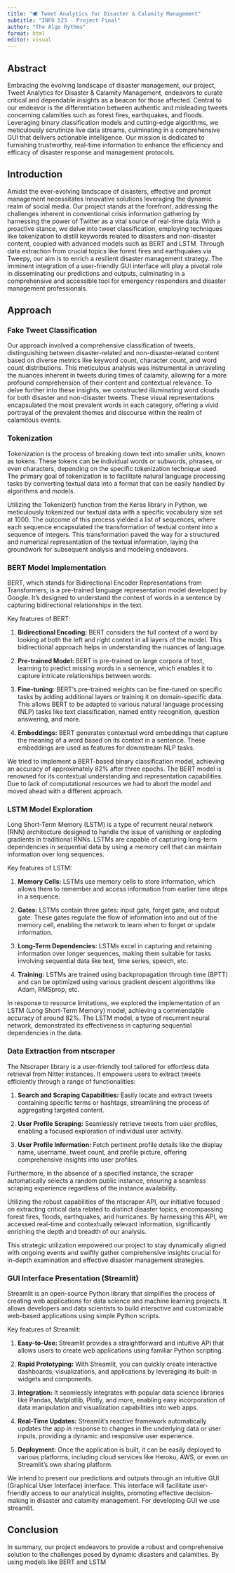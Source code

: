 ```yaml
---
title: "🕊️ Tweet Analytics for Disaster & Calamity Management"
subtitle: "INFO 523 - Project Final"
author: "The Algo Rythms"
format: html
editor: visual
---
```


## Abstract

Embracing the evolving landscape of disaster management, our project, Tweet Analytics for Disaster & Calamity Management, endeavors to curate critical and dependable insights as a beacon for those affected. Central to our endeavor is the differentiation between authentic and misleading tweets concerning calamities such as forest fires, earthquakes, and floods. Leveraging binary classification models and cutting-edge algorithms, we meticulously scrutinize live data streams, culminating in a comprehensive GUI that delivers actionable intelligence. Our mission is dedicated to furnishing trustworthy, real-time information to enhance the efficiency and efficacy of disaster response and management protocols.

## Introduction

Amidst the ever-evolving landscape of disasters, effective and prompt management necessitates innovative solutions leveraging the dynamic realm of social media. Our project stands at the forefront, addressing the challenges inherent in conventional crisis information gathering by harnessing the power of Twitter as a vital source of real-time data. With a proactive stance, we delve into tweet classification, employing techniques like tokenization to distill keywords related to disasters and non-disaster content, coupled with advanced models such as BERT and LSTM. Through data extraction from crucial topics like forest fires and earthquakes via Tweepy, our aim is to enrich a resilient disaster management strategy. The imminent integration of a user-friendly GUI interface will play a pivotal role in disseminating our predictions and outputs, culminating in a comprehensive and accessible tool for emergency responders and disaster management professionals.

## Approach

### Fake Tweet Classification

Our approach involved a comprehensive classification of tweets, distinguishing between disaster-related and non-disaster-related content based on diverse metrics like keyword count, character count, and word count distributions. This meticulous analysis was instrumental in unraveling the nuances inherent in tweets during times of calamity, allowing for a more profound comprehension of their content and contextual relevance. To delve further into these insights, we constructed illuminating word clouds for both disaster and non-disaster tweets. These visual representations encapsulated the most prevalent words in each category, offering a vivid portrayal of the prevalent themes and discourse within the realm of calamitous events.

### Tokenization

Tokenization is the process of breaking down text into smaller units, known as tokens. These tokens can be individual words or subwords, phrases, or even characters, depending on the specific tokenization technique used. The primary goal of tokenization is to facilitate natural language processing tasks by converting textual data into a format that can be easily handled by algorithms and models.

Utilizing the Tokenizer() function from the Keras library in Python, we meticulously tokenized our textual data with a specific vocabulary size set at 1000. The outcome of this process yielded a list of sequences, where each sequence encapsulated the transformation of textual content into a sequence of integers. This transformation paved the way for a structured and numerical representation of the textual information, laying the groundwork for subsequent analysis and modeling endeavors.

### BERT Model Implementation

BERT, which stands for Bidirectional Encoder Representations from Transformers, is a pre-trained language representation model developed by Google. It's designed to understand the context of words in a sentence by capturing bidirectional relationships in the text.

Key features of BERT:

1.  **Bidirectional Encoding:** BERT considers the full context of a word by looking at both the left and right context in all layers of the model. This bidirectional approach helps in understanding the nuances of language.

2.  **Pre-trained Model:** BERT is pre-trained on large corpora of text, learning to predict missing words in a sentence, which enables it to capture intricate relationships between words.

3.  **Fine-tuning:** BERT's pre-trained weights can be fine-tuned on specific tasks by adding additional layers or training it on domain-specific data. This allows BERT to be adapted to various natural language processing (NLP) tasks like text classification, named entity recognition, question answering, and more.

4.  **Embeddings:** BERT generates contextual word embeddings that capture the meaning of a word based on its context in a sentence. These embeddings are used as features for downstream NLP tasks.

We tried to implement a BERT-based binary classification model, achieving an accuracy of approximately 82% after three epochs. The BERT model is renowned for its contextual understanding and representation capabilities. Due to lack of computational resources we had to abort the model and moved ahead with a different approach.

### LSTM Model Exploration

Long Short-Term Memory (LSTM) is a type of recurrent neural network (RNN) architecture designed to handle the issue of vanishing or exploding gradients in traditional RNNs. LSTMs are capable of capturing long-term dependencies in sequential data by using a memory cell that can maintain information over long sequences.

Key features of LSTM:

1.  **Memory Cells:** LSTMs use memory cells to store information, which allows them to remember and access information from earlier time steps in a sequence.

2.  **Gates:** LSTMs contain three gates: input gate, forget gate, and output gate. These gates regulate the flow of information into and out of the memory cell, enabling the network to learn when to forget or update information.

3.  **Long-Term Dependencies:** LSTMs excel in capturing and retaining information over longer sequences, making them suitable for tasks involving sequential data like text, time series, speech, etc.

4.  **Training:** LSTMs are trained using backpropagation through time (BPTT) and can be optimized using various gradient descent algorithms like Adam, RMSprop, etc.

In response to resource limitations, we explored the implementation of an LSTM (Long Short-Term Memory) model, achieving a commendable accuracy of around 82%. The LSTM model, a type of recurrent neural network, demonstrated its effectiveness in capturing sequential dependencies in the data.

### Data Extraction from ntscraper

The Ntscraper library is a user-friendly tool tailored for effortless data retrieval from Nitter instances. It empowers users to extract tweets efficiently through a range of functionalities:

1.  **Search and Scraping Capabilities:** Easily locate and extract tweets containing specific terms or hashtags, streamlining the process of aggregating targeted content.

2.  **User Profile Scraping:** Seamlessly retrieve tweets from user profiles, enabling a focused exploration of individual user activity.

3.  **User Profile Information:** Fetch pertinent profile details like the display name, username, tweet count, and profile picture, offering comprehensive insights into user profiles.

Furthermore, in the absence of a specified instance, the scraper automatically selects a random public instance, ensuring a seamless scraping experience regardless of the instance availability.

Utilizing the robust capabilities of the ntscraper API, our initiative focused on extracting critical data related to distinct disaster topics, encompassing forest fires, floods, earthquakes, and hurricanes. By harnessing this API, we accessed real-time and contextually relevant information, significantly enriching the depth and breadth of our analysis.

This strategic utilization empowered our project to stay dynamically aligned with ongoing events and swiftly gather comprehensive insights crucial for in-depth examination and effective disaster management strategies.

### GUI Interface Presentation (Streamlit)

Streamlit is an open-source Python library that simplifies the process of creating web applications for data science and machine learning projects. It allows developers and data scientists to build interactive and customizable web-based applications using simple Python scripts.

Key features of Streamlit:

1.  **Easy-to-Use:** Streamlit provides a straightforward and intuitive API that allows users to create web applications using familiar Python scripting.

2.  **Rapid Prototyping:** With Streamlit, you can quickly create interactive dashboards, visualizations, and applications by leveraging its built-in widgets and components.

3.  **Integration:** It seamlessly integrates with popular data science libraries like Pandas, Matplotlib, Plotly, and more, enabling easy incorporation of data manipulation and visualization capabilities into web apps.

4.  **Real-Time Updates:** Streamlit's reactive framework automatically updates the app in response to changes in the underlying data or user inputs, providing a dynamic and responsive user experience.

5.  **Deployment:** Once the application is built, it can be easily deployed to various platforms, including cloud services like Heroku, AWS, or even on Streamlit's own sharing platform.

We intend to present our predictions and outputs through an intuitive GUI (Graphical User Interface) interface. This interface will facilitate user-friendly access to our analytical insights, promoting effective decision-making in disaster and calamity management. For developing GUI we use streamlit.

## Conclusion

In summary, our project endeavors to provide a robust and comprehensive solution to the challenges posed by dynamic disasters and calamities. By using models like BERT and LSTM
